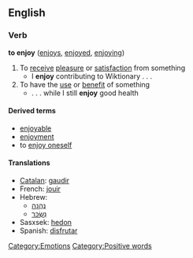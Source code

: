 ==English==
===Verb===
'''to enjoy''' ([[enjoys]], [[enjoyed]], [[enjoying]])
#To [[receive]] [[pleasure]] or [[satisfaction]] from something
#* I '''enjoy''' contributing to Wiktionary . . .
#To have the [[use]] or [[benefit]] of something
#* . . . while I still '''enjoy''' good health

====Derived terms====
*[[enjoyable]]
*[[enjoyment]]
*to [[enjoy oneself]]

====Translations====
*[[Catalan]]: [[gaudir]]
*French: [[jouir]]
*Hebrew:<!-- seperate lines due to bad bidi rendering -->
**[[נהנה|נֶהֱנָה]]
**[[נשכר|נִשְׂכַּר]]
*Sasxsek: [[hedon]]
*Spanish: [[disfrutar]]

[[Category:Emotions]]
[[Category:Positive words]]
